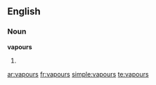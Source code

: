 ==English==

===Noun===
'''vapours'''

#{{plural of|[[vapour]]}}

[[ar:vapours]]
[[fr:vapours]]
[[simple:vapours]]
[[te:vapours]]